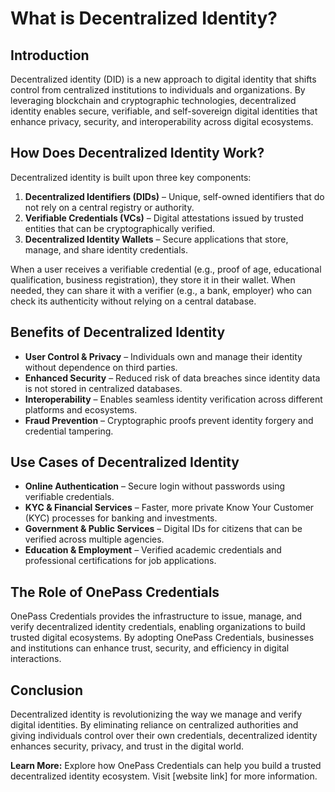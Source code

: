 # What is Decentralized Identity?

## Introduction
Decentralized identity (DID) is a new approach to digital identity that shifts control from centralized institutions to individuals and organizations. By leveraging blockchain and cryptographic technologies, decentralized identity enables secure, verifiable, and self-sovereign digital identities that enhance privacy, security, and interoperability across digital ecosystems.

## How Does Decentralized Identity Work?
Decentralized identity is built upon three key components:
1. **Decentralized Identifiers (DIDs)** – Unique, self-owned identifiers that do not rely on a central registry or authority.
2. **Verifiable Credentials (VCs)** – Digital attestations issued by trusted entities that can be cryptographically verified.
3. **Decentralized Identity Wallets** – Secure applications that store, manage, and share identity credentials.

When a user receives a verifiable credential (e.g., proof of age, educational qualification, business registration), they store it in their wallet. When needed, they can share it with a verifier (e.g., a bank, employer) who can check its authenticity without relying on a central database.

## Benefits of Decentralized Identity
- **User Control & Privacy** – Individuals own and manage their identity without dependence on third parties.
- **Enhanced Security** – Reduced risk of data breaches since identity data is not stored in centralized databases.
- **Interoperability** – Enables seamless identity verification across different platforms and ecosystems.
- **Fraud Prevention** – Cryptographic proofs prevent identity forgery and credential tampering.

## Use Cases of Decentralized Identity
- **Online Authentication** – Secure login without passwords using verifiable credentials.
- **KYC & Financial Services** – Faster, more private Know Your Customer (KYC) processes for banking and investments.
- **Government & Public Services** – Digital IDs for citizens that can be verified across multiple agencies.
- **Education & Employment** – Verified academic credentials and professional certifications for job applications.

## The Role of OnePass Credentials
OnePass Credentials provides the infrastructure to issue, manage, and verify decentralized identity credentials, enabling organizations to build trusted digital ecosystems. By adopting OnePass Credentials, businesses and institutions can enhance trust, security, and efficiency in digital interactions.

## Conclusion
Decentralized identity is revolutionizing the way we manage and verify digital identities. By eliminating reliance on centralized authorities and giving individuals control over their own credentials, decentralized identity enhances security, privacy, and trust in the digital world.

**Learn More:** Explore how OnePass Credentials can help you build a trusted decentralized identity ecosystem. Visit [website link] for more information.

